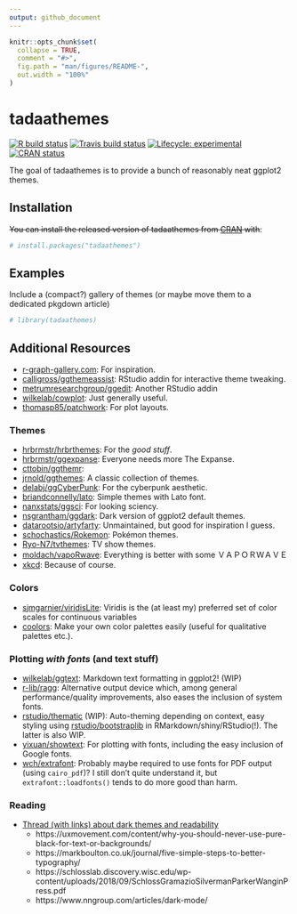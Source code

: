 ```yaml
---
output: github_document
---
```


<!-- README.md is generated from README.Rmd. Please edit that file -->

```r
knitr::opts_chunk$set(
  collapse = TRUE,
  comment = "#>",
  fig.path = "man/figures/README-",
  out.width = "100%"
)
```

# tadaathemes

<!-- badges: start -->
[![R build status](https://img.shields.io/github/workflow/status/tadaadata/tadaathemes/R-CMD-check?label=R-CMD-check&logo=github)](https://github.com/tadaadata/tadaathemes/actions)
[![Travis build status](https://img.shields.io/travis/com/tadaadata/tadaathemes?logo=travis)](https://travis-ci.com/tadaadata/tadaathemes)
[![Lifecycle: experimental](https://img.shields.io/badge/lifecycle-experimental-orange.svg)](https://www.tidyverse.org/lifecycle/#experimental)
[![CRAN status](https://www.r-pkg.org/badges/version/tadaathemes)](https://CRAN.R-project.org/package=tadaathemes)
<!-- badges: end -->

The goal of tadaathemes is to provide a bunch of reasonably neat ggplot2 themes.

## Installation

~~You can install the released version of tadaathemes from [CRAN](https://CRAN.R-project.org) with~~:

``` r
# install.packages("tadaathemes")
```

## Examples

Include a (compact?) gallery of themes (or maybe move them to a dedicated pkgdown article)

```r
# library(tadaathemes)
```


## Additional Resources

- [r-graph-gallery.com](https://www.r-graph-gallery.com/): For inspiration.
- [calligross/ggthemeassist](https://github.com/calligross/ggthemeassist): RStudio addin for interactive theme tweaking.
- [metrumresearchgroup/ggedit](https://github.com/metrumresearchgroup/ggedit): Another RStudio addin
- [wilkelab/cowplot](https://github.com/wilkelab/cowplot): Just generally useful.
- [thomasp85/patchwork](https://github.com/thomasp85/patchwork): For plot layouts.

### Themes

- [hrbrmstr/hrbrthemes](https://github.com/hrbrmstr/hrbrthemes): For the *good stuff*.
- [hrbrmstr/ggexpanse](https://github.com/hrbrmstr/ggexpanse): Everyone needs more The Expanse.
- [cttobin/ggthemr](https://github.com/cttobin/ggthemr): 
- [jrnold/ggthemes](https://github.com/jrnold/ggthemes): A classic collection of themes.
- [delabj/ggCyberPunk](https://github.com/delabj/ggCyberPunk): For the cyberpunk aesthetic.
- [briandconnelly/lato](https://github.com/briandconnelly/lato): Simple themes with Lato font.
- [nanxstats/ggsci](https://github.com/nanxstats/ggsci): For looking sciency.
- [nsgrantham/ggdark](https://github.com/nsgrantham/ggdark): Dark version of ggplot2 default themes.
- [datarootsio/artyfarty](https://github.com/datarootsio/artyfarty): Unmaintained, but good for inspiration I guess.
- [schochastics/Rokemon](https://github.com/schochastics/Rokemon): Pokémon themes.
- [Ryo-N7/tvthemes](https://github.com/Ryo-N7/tvthemes): TV show themes.
- [moldach/vapoRwave](https://github.com/moldach/vapoRwave): Everything is better with some ＶＡＰＯＲＷＡＶＥ
- [xkcd](https://github.com/cran/xkcd): Because of course.


### Colors

- [sjmgarnier/viridisLite](https://github.com/sjmgarnier/viridisLite): Viridis is the (at least my) preferred set of color scales for continuous variables
- [coolors](https://coolors.co/): Make your own color palettes easily (useful for qualitative palettes etc.).

### Plotting *with fonts* (and text stuff)

- [wilkelab/ggtext](https://github.com/wilkelab/ggtext): Markdown text formatting in ggplot2! (WIP)
- [r-lib/ragg](https://github.com/r-lib/ragg/): Alternative output device which, among general performance/quality improvements, also eases the inclusion of system fonts.
- [rstudio/thematic](https://github.com/rstudio/thematic/) (WIP): Auto-theming depending on context, easy styling using [rstudio/bootstraplib](https://github.com/rstudio/bootstraplib) in RMarkdown/shiny/RStudio(!). The latter is also WIP.
- [yixuan/showtext](https://github.com/yixuan/showtext): For plotting with fonts, including the easy inclusion of Google fonts.
- [wch/extrafont](https://github.com/wch/extrafont): Probably maybe required to use fonts for PDF output (using `cairo_pdf`)? I still don't quite understand it, but `extrafont::loadfonts()` tends to do more good than harm.

### Reading

- [Thread (with links) about dark themes and readability](https://twitter.com/jburnmurdoch/status/1231235791562694659)
    - https://uxmovement.com/content/why-you-should-never-use-pure-black-for-text-or-backgrounds/
    - https://markboulton.co.uk/journal/five-simple-steps-to-better-typography/
    - https://schlosslab.discovery.wisc.edu/wp-content/uploads/2018/09/SchlossGramazioSilvermanParkerWanginPress.pdf
    - https://www.nngroup.com/articles/dark-mode/
